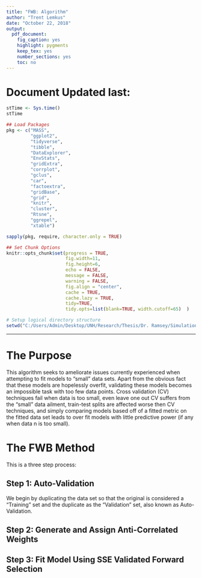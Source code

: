 ```yaml
---
title: "FWB: Algorithm"
author: "Trent Lemkus"
date: "October 22, 2018"
output:
  pdf_document:
    fig_caption: yes
    highlight: pygments
    keep_tex: yes
    number_sections: yes
    toc: no
---
```


\newpage

# Document Updated last:

```r
stTime <- Sys.time()
stTime 
```



```r
## Load Packages
pkg <- c("MASS",
         "ggplot2",
         "tidyverse",
         "tibble",
         "DataExplorer",
         "EnvStats", 
         "gridExtra",
         "corrplot",
         "gclus",
         "car",
         "factoextra",
         "gridBase",
         "grid",
         "knitr",
         "cluster",
         "Rtsne",
         "ggrepel",
         "xtable")

sapply(pkg, require, character.only = TRUE)

## Set Chunk Options
knitr::opts_chunk$set(progress = TRUE,
                      fig.width=11,
                      fig.height=6,
                      echo = FALSE,
                      message = FALSE, 
                      warning = FALSE,
                      fig.align = "center",
                      cache = TRUE, 
                      cache.lazy = TRUE, 
                      tidy=TRUE, 
                      tidy.opts=list(blank=TRUE, width.cutoff=65)  )

# Setup logical directory structure
setwd("C:/Users/Admin/Desktop/UNH/Research/Thesis/Dr. Ramsey/Simulation Code/Git_Project/FWB/FWB_Algorithm")
```  

------------------------------------------------------      
              
# The Purpose             
         
This algorithm seeks to ameliorate issues currently experienced when attempting to fit models to "small" data sets. Apart from the obvious fact that these models are hopelessly overfit, validating these models becomes an impossible task with too few data points. Cross validation (CV) techniques fail when data is too small, even leave one out CV suffers from the "small" data ailment, train-test splits are affected worse then CV techniques, and simply comparing models based off of a fitted metric on the fitted data set leads to over fit models with little predictive power (if any when data n is too small).        
       
# The FWB Method       
       
This is a three step process:      
        
## Step 1: Auto-Validation         
         
We begin by duplicating the data set so that the original is considered a "Training" set and the duplicate as the "Validation" set, also known as Auto-Validation.            
        
## Step 2: Generate and Assign Anti-Correlated Weights         
       


## Step 3: Fit Model Using SSE Validated Forward Selection          
         
